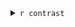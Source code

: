 

<details>
  <summary>`r contrast`</summary>


```r

DiffAnal.plot(local.rea.values$dataset.SE, hypothesis=vect["contrastName"],
                                  Adj.pvalue.cutoff = input$Adj.pvalue.cutoff, FC.cutoff = input$abs.FC.cutoff)

diff.plots <- DiffAnal.plot(dataset.SE, hypothesis=contrast, Adj.pvalue.cutoff = dataset.SE@metadata[["DiffExpAnal"]][["Adj.pvalue.cutoff"]], FC.cutoff = dataset.SE@metadata[["DiffExpAnal"]][["abs.FC.cutoff"]])
```
### Results {.tabset}

#### Pvalue

```r
diff.plots$Pvalue.hist
```

#### MAplot


```r
diff.plots$MA.plot
```

#### Volcano plot


```r
diff.plots$Volcano.plot
```

#### Table

```r

  reactable(dataset.SE@metadata[["DiffExpAnal"]][["DEF"]][[contrast]],
            defaultPageSize = 6, searchable = TRUE, paginationType = "simple",
            columns = list(
              logFC = colDef(
                  style = function(value) {
                      color <- if (value >= 0) {
                        "#008000"
                      } else if (value < 0) {
                        "#e00000"
                      }
                      list(fontWeight = 600, color = color)
                  }
                )
              )
            )

  # DT::datatable(matrix())
  # cat(knitr::knit_print(
  #   DT::datatable(FlomicsMultiAssay@ExperimentList[[paste0(data,".filtred")]]@metadata[["DiffExpAnal"]][["DEF"]][[contrast]][1:100,]), width = "100%"))
  
```



</details>


